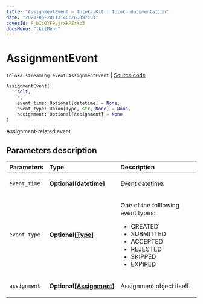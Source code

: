 ```yaml
---
title: "AssignmentEvent — Toloka-Kit | Toloka documentation"
date: "2023-06-20T13:46:26.097153"
coverId: F_bIcOYF9yjrxkPZrXc3
docsMenu: "tkitMenu"
---
```


# AssignmentEvent

`toloka.streaming.event.AssignmentEvent` | [Source code](https://github.com/Toloka/toloka-kit/blob/v1.2.0/src/streaming/event.py#L27)

```python
AssignmentEvent(
    self,
    *,
    event_time: Optional[datetime] = None,
    event_type: Union[Type, str, None] = None,
    assignment: Optional[Assignment] = None
)
```

Assignment-related event.

## Parameters description

| Parameters | Type | Description |
| :----------| :----| :-----------|
`event_time`|**Optional\[datetime\]**|<p>Event datetime.</p>
`event_type`|**Optional\[[Type](/docs/toloka-kit/reference/toloka.streaming.event.AssignmentEvent.Type)\]**|<p>One of the folllowing event types:</p> <ul> <li>CREATED</li> <li>SUBMITTED</li> <li>ACCEPTED</li> <li>REJECTED</li> <li>SKIPPED</li> <li>EXPIRED</li> </ul>
`assignment`|**Optional\[[Assignment](/docs/toloka-kit/reference/toloka.client.assignment.Assignment)\]**|<p>Assignment object itself.</p>